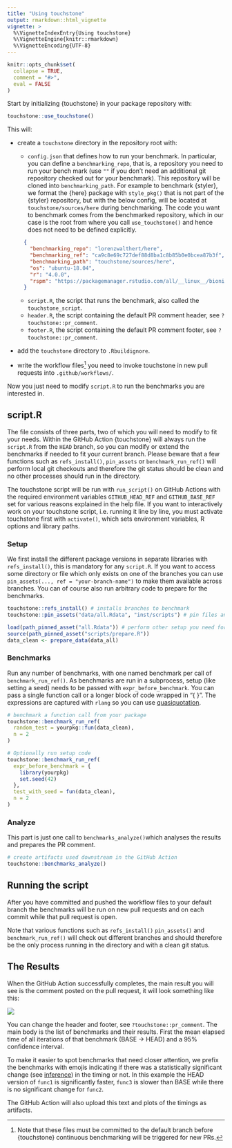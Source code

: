 ```yaml
---
title: "Using touchstone"
output: rmarkdown::html_vignette
vignette: >
  %\VignetteIndexEntry{Using touchstone}
  %\VignetteEngine{knitr::rmarkdown}
  %\VignetteEncoding{UTF-8}
---
```


```r
knitr::opts_chunk$set(
  collapse = TRUE,
  comment = "#>",
  eval = FALSE
)
```

Start by initializing {touchstone} in your package repository with:

```r
touchstone::use_touchstone()
```

This will:

- create a `touchstone` directory in the repository root with:

  * `config.json` that defines how to run your benchmark. In particular, you can
    define a `benchmarking_repo`, that is, a repository you need to run your bench mark 
    (use `""` if you don't need an additional git repository checked out for your 
    benchmark).
    This repository will be cloned into `benchmarking_path`. For example to benchmark
    {styler}, we format the {here} package with `style_pkg()` that is not part 
    of the {styler} repository, but with the below config, will be located at
    `touchstone/sources/here` during benchmarking. The code you want to 
    benchmark comes from the benchmarked repository, which in our case is the root 
    from where you call `use_touchstone()` and hence does not need to be defined 
    explicitly.
```json
    { 
      "benchmarking_repo": "lorenzwalthert/here", 
      "benchmarking_ref": "ca9c8e69c727def88d8ba1c8b85b0e0bcea87b3f", 
      "benchmarking_path": "touchstone/sources/here", 
      "os": "ubuntu-18.04", 
      "r": "4.0.0", 
      "rspm": "https://packagemanager.rstudio.com/all/__linux__/bionic/291" 
    }
```
  * `script.R`, the script that runs the benchmark, also called the `touchstone_script`.
  * `header.R`, the script containing the default PR comment header, see `?touchstone::pr_comment`.
  * `footer.R`, the script containing the default PR comment footer, see `?touchstone::pr_comment`.
  
- add the `touchstone` directory to `.Rbuildignore`.
- write the workflow files^[Note that these files must be committed to the default branch before
{touchstone} continuous benchmarking will be triggered for new PRs.] you need to
  invoke touchstone in new pull requests into `.github/workflows/`. 

Now you just need to modify `script.R` to run the benchmarks you are interested in. 

## script.R

The file consists of three parts, two of which you will need to modify to fit your needs. Within the GitHub Action {touchstone} will always run the `script.R` from the `HEAD` branch, so you can modify or extend the benchmarks if needed to fit your current branch. Please beware that a few 
functions such as `refs_install()`, `pin_assets` or `benchmark_run_ref()` will 
perform local git checkouts and therefore the git status should be clean and no 
other processes should run in the directory.


The touchstone script will be run with `run_script()` on GitHub Actions with the
required environment variables `GITHUB_HEAD_REF` and `GITHUB_BASE_REF` set for 
various reasons explained in the help file. If you want to interactively work
on your touchstone script, i.e. running it line by line, you must activate
touchstone first with `activate()`, which sets environment variables, R options
and library paths.

### Setup

We first install the different package versions in separate libraries with `refs_install()`, this is mandatory for any `script.R`. If you want to access some directory or file which only exists on one of the branches you can use `pin_assets(..., ref = "your-branch-name")` to make them available across branches. You can of course also run arbitrary code to prepare for the benchmarks. 

```r
touchstone::refs_install() # installs branches to benchmark
touchstone::pin_assets("data/all.Rdata", "inst/scripts") # pin files and directories

load(path_pinned_asset("all.Rdata")) # perform other setup you need for the benchmarks
source(path_pinned_asset("scripts/prepare.R"))
data_clean <- prepare_data(data_all)
```

### Benchmarks

Run any number of benchmarks, with one named benchmark per call of `benchmark_run_ref()`. As benchmarks are run in a subprocess, setup (like setting a seed) needs to be passed with `expr_before_benchmark`. You can pass a single function call or a longer block of code wrapped in "{ }". The expressions are captured with `rlang` so you can use [quasiquotation](https://rlang.r-lib.org/reference/quasiquotation.html).

```r
# benchmark a function call from your package
touchstone::benchmark_run_ref(
  random_test = yourpkg::fun(data_clean),
  n = 2
)

# Optionally run setup code
touchstone::benchmark_run_ref(
  expr_before_benchmark = {
    library(yourpkg)
    set.seed(42)
  },
  test_with_seed = fun(data_clean),
  n = 2
)
```

### Analyze

This part is just one call to `benchmarks_analyze()`which analyses the results and prepares the PR comment.

```r
# create artifacts used downstream in the GitHub Action
touchstone::benchmarks_analyze()
```


## Running the script

After you have committed and pushed the workflow files to your default branch 
the benchmarks will be run on new pull requests and on each commit while that 
pull request is open.

Note that various functions such as `refs_install()` `pin_assets()` and 
`benchmark_run_ref()` will check out different branches
and should therefore be the only process running in the directory and with a clean
git status.


## The Results

When the GitHub Action successfully completes, the main result you will see is the comment posted on the pull request, it will look something like this:

![](../man/figures/screenshot-pr-comment.png)

You can change the header and footer, see `?touchstone::pr_comment`. The main body is the list of benchmarks and their results. First the mean elapsed time of all iterations of that benchmark (BASE $\rightarrow$ HEAD) and a 95% confidence interval.

To make it easier to spot benchmarks that need closer attention, we prefix the benchmarks with emojis indicating if there was a statistically significant change (see [inference](https://lorenzwalthert.github.io/touchstone/articles/inference.html)) in the timing or not. In this example the HEAD version of `func1` is significantly faster, `func3` is slower than BASE while there is no significant change for `func2`.

The GitHub Action will also upload this text and plots of the timings as artifacts.
